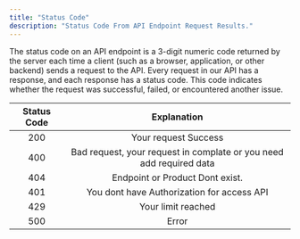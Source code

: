```yaml
---
title: "Status Code"
description: "Status Code From API Endpoint Request Results."
---
```


The status code on an API endpoint is a 3-digit numeric code returned by the server each time a client (such as a browser, application, or other backend) sends a request to the API. Every request in our API has a response, and each response has a status code. This code indicates whether the request was successful, failed, or encountered another issue.

| **Status Code** | **Explanation**                                                     |
| :-------------: | :-----------------------------------------------------------------: |
| 200             | Your request Success                                                |
| 400             | Bad request, your request in complate or you need add required data |
| 404             | Endpoint or Product Dont exist.                                     |
| 401             | You dont have Authorization for access API                          |
| 429             | Your limit reached                                                  |
| 500             | Error                                                               |